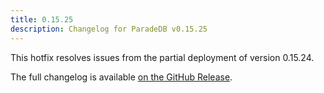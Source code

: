 ```yaml
---
title: 0.15.25
description: Changelog for ParadeDB v0.15.25
---
```


This hotfix resolves issues from the partial deployment of version 0.15.24.

The full changelog is available [on the GitHub Release](https://github.com/paradedb/paradedb/releases/tag/v0.15.25).
